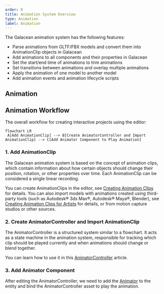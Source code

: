 ```yaml
---
order: 0
title: Animation System Overview
type: Animation
label: Animation
---
```


The Galacean animation system has the following features:

- Parse animations from GLTF/FBX models and convert them into AnimationClip objects in Galacean
- Add animations to all components and their properties in Galacean
- Set the start/end time of animations to trim animations
- Set transitions between animations and overlay multiple animations
- Apply the animation of one model to another model
- Add animation events and animation lifecycle scripts

## Animation

## Animation Workflow

The overall workflow for creating interactive projects using the editor:

```mermaid
flowchart LR
 A[Add AnimationClip] --> B[Create AnimatorController and Import AnimationClip] --> C[Add Animator Component to Play Animation]
```

### 1. Add AnimationClip

The Galacean animation system is based on the concept of animation clips, which contain information about how certain objects should change their position, rotation, or other properties over time. Each AnimationClip can be considered a single linear recording.

You can create AnimationClips in the editor, see [Creating Animation Clips](/en/docs/animation/clip) for details. You can also import models with animations created using third-party tools (such as Autodesk® 3ds Max®, Autodesk® Maya®, Blender), see [Creating Animation Clips for Artists](/en/docs/animation/clip-for-artist) for details, or from motion capture studios or other sources.

### 2. Create AnimatorController and Import AnimationClip

The AnimatorController is a structured system similar to a flowchart. It acts as a state machine in the animation system, responsible for tracking which clip should be played currently and when animations should change or blend together.

You can learn how to use it in this [AnimatorController](/en/docs/animation/animatorController/) article.

### 3. Add Animator Component

After editing the AnimatorController, we need to add the [Animator](/en/docs/animation/animator) to the entity and bind the AnimatorController asset to play the animation.
